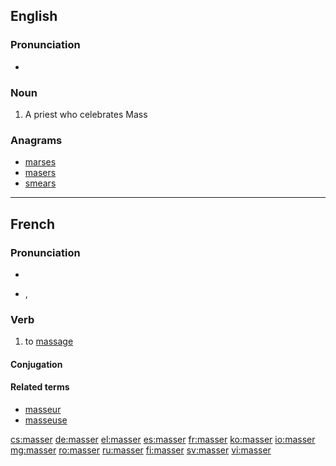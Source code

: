 ==English==

===Pronunciation===
* {{rhymes|æsə(r)}}

===Noun===
{{en-noun}}

# {{obsolete}} A priest who celebrates Mass

===Anagrams===
* [[marses#English|marses]]
* [[masers#English|masers]]
* [[smears#English|smears]]

----

==French==

===Pronunciation===
* {{audio|Fr-masser.ogg|audio}}
* {{IPA|/ma.se/|lang=fr}}, {{X-SAMPA|/ma.se/}}

===Verb===
{{fr-verb}}

# to [[massage]]

====Conjugation====
{{fr-conj-er|mass|avoir}}

====Related terms====
* [[masseur]]
* [[masseuse]]

[[cs:masser]]
[[de:masser]]
[[el:masser]]
[[es:masser]]
[[fr:masser]]
[[ko:masser]]
[[io:masser]]
[[mg:masser]]
[[ro:masser]]
[[ru:masser]]
[[fi:masser]]
[[sv:masser]]
[[vi:masser]]